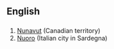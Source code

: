 {{see|nu}}

==English==
==={{abbreviation}}===
#[[Nunavut]] (Canadian territory)
#[[Nuoro]] (Italian city in Sardegna)